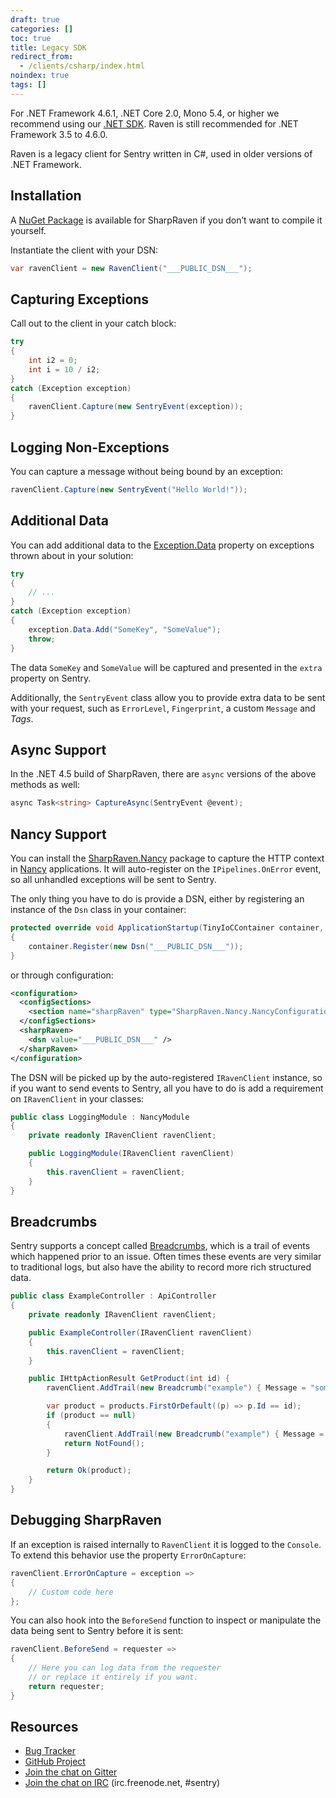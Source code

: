 ```yaml
---
draft: true
categories: []
toc: true
title: Legacy SDK
redirect_from:
  - /clients/csharp/index.html
noindex: true
tags: []
---
```


<Alert level="warning" title="Deprecation Warning">

For .NET Framework 4.6.1, .NET Core 2.0, Mono 5.4, or higher we recommend using our [.NET SDK](/platforms/dotnet/). Raven is still recommended for .NET Framework 3.5 to 4.6.0.

</Alert>

Raven is a legacy client for Sentry written in C#, used in older versions of .NET Framework.

## Installation

A [NuGet Package](https://www.nuget.org/packages/SharpRaven) is available for SharpRaven if you don’t want to compile it yourself.

Instantiate the client with your DSN:

```csharp
var ravenClient = new RavenClient("___PUBLIC_DSN___");
```

## Capturing Exceptions

Call out to the client in your catch block:

```csharp
try
{
    int i2 = 0;
    int i = 10 / i2;
}
catch (Exception exception)
{
    ravenClient.Capture(new SentryEvent(exception));
}
```

## Logging Non-Exceptions

You can capture a message without being bound by an exception:

```csharp
ravenClient.Capture(new SentryEvent("Hello World!"));
```

## Additional Data

You can add additional data to the [Exception.Data](https://msdn.microsoft.com/en-us/library/system.exception.data.aspx) property on exceptions thrown about in your solution:

```csharp
try
{
    // ...
}
catch (Exception exception)
{
    exception.Data.Add("SomeKey", "SomeValue");
    throw;
}
```

The data `SomeKey` and `SomeValue` will be captured and presented in the `extra` property on Sentry.

Additionally, the `SentryEvent` class allow you to provide extra data to be sent with your request, such as `ErrorLevel`, `Fingerprint`, a custom `Message` and _Tags_.

## Async Support

In the .NET 4.5 build of SharpRaven, there are `async` versions of the above methods as well:

```csharp
async Task<string> CaptureAsync(SentryEvent @event);
```

## Nancy Support

You can install the [SharpRaven.Nancy](https://www.nuget.org/packages/SharpRaven.Nancy) package to capture the HTTP context in [Nancy](https://nancyfx.org/) applications. It will auto-register on the `IPipelines.OnError` event, so all unhandled exceptions will be sent to Sentry.

The only thing you have to do is provide a DSN, either by registering an instance of the `Dsn` class in your container:

```csharp
protected override void ApplicationStartup(TinyIoCContainer container, IPipelines pipelines)
{
    container.Register(new Dsn("___PUBLIC_DSN___"));
}
```

or through configuration:

```xml
<configuration>
  <configSections>
    <section name="sharpRaven" type="SharpRaven.Nancy.NancyConfiguration, SharpRaven.Nancy" />
  </configSections>
  <sharpRaven>
    <dsn value="___PUBLIC_DSN___" />
  </sharpRaven>
</configuration>
```

The DSN will be picked up by the auto-registered `IRavenClient` instance, so if you want to send events to Sentry, all you have to do is add a requirement on `IRavenClient` in your classes:

```csharp
public class LoggingModule : NancyModule
{
    private readonly IRavenClient ravenClient;

    public LoggingModule(IRavenClient ravenClient)
    {
        this.ravenClient = ravenClient;
    }
}
```

## Breadcrumbs

Sentry supports a concept called [Breadcrumbs](/platforms/dotnet/enriching-events/breadcrumbs/), which is a trail of events which happened prior to an issue. Often times these events are very similar to traditional logs, but also have the ability to record more rich structured data.

```csharp
public class ExampleController : ApiController
{
    private readonly IRavenClient ravenClient;

    public ExampleController(IRavenClient ravenClient)
    {
        this.ravenClient = ravenClient;
    }

    public IHttpActionResult GetProduct(int id) {
        ravenClient.AddTrail(new Breadcrumb("example") { Message = "some message...", Level = BreadcrumbLevel.Info } );

        var product = products.FirstOrDefault((p) => p.Id == id);
        if (product == null)
        {
            ravenClient.AddTrail(new Breadcrumb("example") { Message = "Ops! It was not found.", Level = BreadcrumbLevel.Warn } );
            return NotFound();
        }

        return Ok(product);
    }
}
```

## Debugging SharpRaven

If an exception is raised internally to `RavenClient` it is logged to the `Console`. To extend this behavior use the property `ErrorOnCapture`:

```csharp
ravenClient.ErrorOnCapture = exception =>
{
    // Custom code here
};
```

You can also hook into the `BeforeSend` function to inspect or manipulate the data being sent to Sentry before it is sent:

```csharp
ravenClient.BeforeSend = requester =>
{
    // Here you can log data from the requester
    // or replace it entirely if you want.
    return requester;
}
```

## Resources

- [Bug Tracker](https://github.com/getsentry/raven-csharp/issues)
- [GitHub Project](https://github.com/getsentry/raven-csharp)
- [Join the chat on Gitter](https://gitter.im/getsentry/raven-csharp)
- [Join the chat on IRC](irc://irc.freenode.net/sentry) (irc.freenode.net, #sentry)
